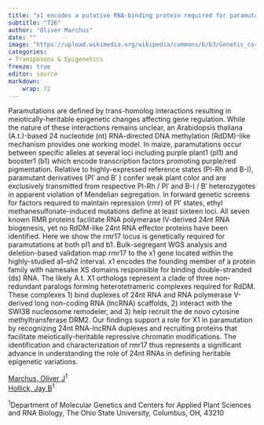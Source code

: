 ```yaml
---
title: "x1 encodes a putative RNA-binding protein required for paramutations at multiple loci"
subtitle: "T26"
author: "Oliver Marchus"
date: ""
image: "https://upload.wikimedia.org/wikipedia/commons/b/b3/Genetic_corn.jpg"
categories: 
- Transposons & Epigenetics
freeze: true
editor: source
markdown: 
    wrap: 72
---
```


Paramutations are defined by trans-homolog interactions resulting in meiotically-heritable epigenetic changes affecting gene regulation. While the nature of these interactions remains unclear, an Arabidopsis thaliana (A.t.)-based 24 nucleotide (nt) RNA-directed DNA methylation (RdDM)-like mechanism provides one working model. In maize, paramutations occur between specific alleles at several loci including purple plant1 (pl1) and booster1 (b1) which encode transcription factors promoting purple/red pigmentation. Relative to highly-expressed reference states (Pl-Rh and B-I), paramutant derivatives (Pl′ and B′ ) confer weak plant color and are exclusively transmitted from respective Pl-Rh / Pl′ and B-I / B′ heterozygotes in apparent violation of Mendelian segregation. In forward genetic screens for factors required to maintain repression (rmr) of Pl′ states, ethyl methanesulfonate-induced mutations define at least sixteen loci. All seven known RMR proteins facilitate RNA polymerase IV-derived 24nt RNA biogenesis, yet no RdDM-like 24nt RNA effector proteins have been identified. Here we show the rmr17 locus is genetically required for paramutations at both pl1 and b1. Bulk-segregant WGS analysis and deletion-based validation map rmr17 to the x1 gene located within the highly-studied a1–sh2 interval. x1 encodes the founding member of a protein family with namesake XS domains responsible for binding double-stranded (ds) RNA. The likely A.t. X1 orthologs represent a clade of three non-redundant paralogs forming heterotetrameric complexes required for RdDM. These complexes 1) bind duplexes of 24nt RNA and RNA polymerase V-derived long non-coding RNA (lncRNA) scaffolds, 2) interact with the SWI3B nucleosome remodeler, and 3) help recruit the de novo cytosine methyltransferase DRM2. Our findings support a role for X1 in paramutation by recognizing 24nt RNA-lncRNA duplexes and recruiting proteins that facilitate meiotically-heritable repressive chromatin modifications. The identification and characterization of rmr17 thus represents a significant advance in understanding the role of 24nt RNAs in defining heritable epigenetic variations.

<a href='mailto:marchus.3@buckeyemail.osu.edu'>Marchus, Oliver J</a><sup>1</sup><br><a href='mailto:hollick.3@osu.edu'>Hollick, Jay B</a><sup>1</sup><br>

<sup>1</sup>Department of Molecular Genetics and Centers for Applied Plant Sciences and RNA Biology, The Ohio State University, Columbus, OH, 43210<br>